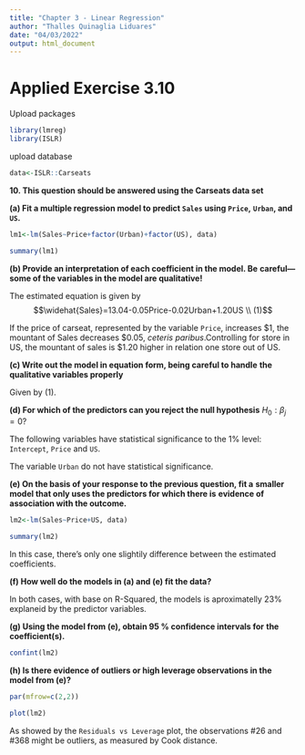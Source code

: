 ---
title: "Chapter 3 - Linear Regression"
author: "Thalles Quinaglia Liduares"
date: "04/03/2022"
output: html_document
---

# Applied Exercise 3.10

Upload packages

```{r, message=FALSE, warning=FALSE}
library(lmreg)
library(ISLR)

```
upload database

```{r, warning=FALSE, message=FALSE}
data<-ISLR::Carseats
```


**10. This question should be answered using the Carseats data set**

**(a) Fit a multiple regression model to predict `Sales` using `Price`,**
**`Urban`, and `US`.**

```{r}
lm1<-lm(Sales~Price+factor(Urban)+factor(US), data)

summary(lm1)
```

**(b) Provide an interpretation of each coefficient in the model. Be**
**careful—some of the variables in the model are qualitative!**

The estimated equation is given by $$\widehat{Sales}=13.04-0.05Price-0.02Urban+1.20US \\  (1)$$

If the price of carseat, represented by the variable `Price`, increases $1, the mountant of Sales decreases
\$0.05, _ceteris paribus_.Controlling for store in US, the mountant of sales is $1.20 higher in relation
one store out of US.

**(c) Write out the model in equation form, being careful to handle**
**the qualitative variables properly**

Given by (1).

**(d) For which of the predictors can you reject the null hypothesis**
$H_0: \beta_j=0$?

The following variables have statistical significance to the 1% level: `Intercept`, `Price` and `US`.

The variable `Urban` do not have statistical significance.

**(e) On the basis of your response to the previous question, fit a**
**smaller model that only uses the predictors for which there is**
**evidence of association with the outcome.**

```{r}
lm2<-lm(Sales~Price+US, data)

summary(lm2)
```
In this case, there's only one slightily difference between the estimated coefficients.

**(f) How well do the models in (a) and (e) fit the data?**

In both cases, with base on R-Squared, the models is aproximatelly 23% explaneid 
by the predictor variables.

**(g) Using the model from (e), obtain 95 % confidence intervals for**
**the coefficient(s).**

```{r}
confint(lm2)
```

**(h) Is there evidence of outliers or high leverage observations in the**
**model from (e)?**

```{r}

par(mfrow=c(2,2))

plot(lm2)
```

As showed by the `Residuals vs Leverage` plot, the observations #26 and #368
might be outliers, as measured by Cook distance.
